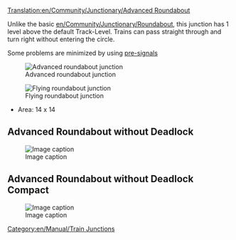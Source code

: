 [[Translation:en/Community/Junctionary/Advanced Roundabout]]

{{en/Community/Junctionary/Navigation}}
Unlike the basic [[en/Community/Junctionary/Roundabout]], this junction has 1 level above the default Track-Level. Trains can pass straight through and turn right without entering the circle.

Some problems are minimized by using [[en/Manual/Signals#pre-signals|pre-signals]]

[[File:en/Community/Junctionary/Advanced roundabout.png|center|frame|Advanced roundabout junction]]

{{en/Community/Junctionary/Junction Criteria|Expensive (Stepped)|2|1|0|3|1|0|1|0|1|1|2||Broken down trains affect one line or all left turns.|
*Can handle lots of trains moving N-E or S-W
*Tracks split and only trains going to the left need to take the round-a-bout
'''Tips'''
*To allow left-turning trains traveling at full speed through the roundabout, it's possible to enlarge the circle, but this takes a lot of space to build.
*If you make the inner circle run the opposite way (obviously modifying exit diagonals and signal direction) throughput is increased at the expense of some speed, since trains going up there just cut across instead of having to go round the whole roundabout as tey would with the above.
*Area: 16 x 16
}}

[[File:en/Community/Junctionary/Flying roundabout.png|center|frame|Flying roundabout junction]]


*Area: 14 x 14


== Advanced Roundabout without Deadlock ==

[[File:en/Community/Junctionary/4WayNoLock.png|Image caption]]

{{en/Community/Junctionary/Junction Criteria|Moderate|2|1|1|2|1|0|1|0|0|1|2||Broken down trains only affect one direction. (Worst case: Inner circle, between two segments, will block 3 left turn directions)|
Pros:
* High capacity 
* Slopes only for left turns (1 up, 1 down in total) 
* will buffer left turns to free up other lines (entry and exit!)


Cons:
* pass through highest signal distance: 4/5
* left turn highest signal distance: 7


* Area: 26 x 26

}}

== Advanced Roundabout without Deadlock Compact ==

[[File:en/Community/Junctionary/4WayNoLockSmall.png|Image caption]]

{{en/Community/Junctionary/Junction Criteria|Moderate|3|1|1|2|1|0|1|0|0|1|2||Broken down trains only affect the one direction. (Worst case: Inner circle, between two segments, will block 3 left turn directions)|
Pros:
* High capacity 
* Slopes only for left turns (1 up, 1 down in total)

Cons:
* pass through highest signal distance: 4/5
* left turn highest signal distance: 7


* Area: 18 x 18
}}



[[Category:en/Manual/Train Junctions]]